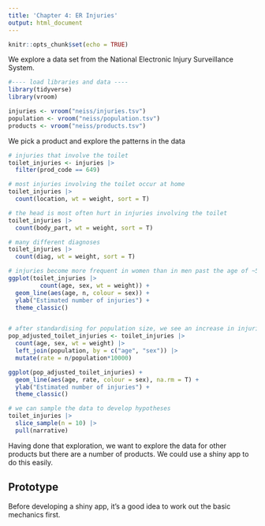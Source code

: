 ```yaml
---
title: 'Chapter 4: ER Injuries'
output: html_document
---
```


```r
knitr::opts_chunk$set(echo = TRUE)
```

We explore a data set from the National Electronic Injury Surveillance System. 
```r
#---- load libraries and data ----
library(tidyverse)
library(vroom)

injuries <- vroom("neiss/injuries.tsv")
population <- vroom("neiss/population.tsv")
products <- vroom("neiss/products.tsv")
```

We pick a product and explore the patterns in the data
```r
# injuries that involve the toilet
toilet_injuries <- injuries |>
  filter(prod_code == 649)

# most injuries involving the toilet occur at home
toilet_injuries |>
  count(location, wt = weight, sort = T)

# the head is most often hurt in injuries involving the toilet
toilet_injuries |>
  count(body_part, wt = weight, sort = T)

# many different diagnoses
toilet_injuries |>
  count(diag, wt = weight, sort = T)

# injuries become more frequent in women than in men past the age of ~50
ggplot(toilet_injuries |>
         count(age, sex, wt = weight)) +
  geom_line(aes(age, n, colour = sex)) +
  ylab("Estimated number of injuries") +
  theme_classic()


# after standardising for population size, we see an increase in injuries for men and women past 50 but at around 80, injuries skyrocket for women
pop_adjusted_toilet_injuries <- toilet_injuries |>
  count(age, sex, wt = weight) |>
  left_join(population, by = c("age", "sex")) |>
  mutate(rate = n/population*10000)

ggplot(pop_adjusted_toilet_injuries) +
  geom_line(aes(age, rate, colour = sex), na.rm = T) +
  ylab("Estimated number of injuries") +
  theme_classic()

# we can sample the data to develop hypotheses
toilet_injuries |>
  slice_sample(n = 10) |>
  pull(narrative)
```

Having done that exploration, we want to explore the data for other products but there are a number of products. We could use a shiny app to do this easily.


## Prototype
Before developing a shiny app, it's a good idea to work out the basic mechanics first. 